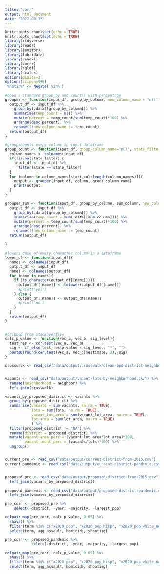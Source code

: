 ```yaml
---
title: "corr"
output: html_document
date: "2022-09-12"
---
```



```r
knitr::opts_chunk$set(echo = TRUE)
knitr::opts_chunk$set(echo = TRUE)
library(tidyverse)
library(readr)
library(janitor)
library(lubridate)
library(readxl)
library(corrr)
library(sqldf)
library(scales)
options(digits=3)
options(scipen=999)
'%notin%' <- Negate('%in%')

#does a standard group_by and count() with percentage
grouper <- function(input_df, group_by_column, new_column_name = "n()"){
  output_df <- input_df %>%
    group_by(.data[[group_by_column]]) %>%
    summarise(temp_count = n()) %>%
    mutate(percent = temp_count/sum(temp_count)*100) %>%
    arrange(desc(percent)) %>%
    rename(!!new_column_name := temp_count)
  return(output_df)
}

#group/counts every column in input dataframe
group_count <- function(input_df, group_column_name='n()', state_filter=NA, start_col = 1){
  column_names <- colnames(input_df)
  if(!is.na(state_filter)){
    input_df <- input_df %>%
      filter(state == state_filter)
  }
  for (column in column_names[start_col:length(column_names)]){
    output <- grouper(input_df, column, group_column_name)
    print(output)
  }
}

grouper_sum <- function(input_df, group_by_column, sum_column, new_column_name = "n()"){
  output_df <- input_df %>%
    group_by(.data[[group_by_column]]) %>%
    summarise(temp_count = sum(.data[[sum_column]])) %>%
    mutate(percent = temp_count/sum(temp_count)*100) %>%
    arrange(desc(percent)) %>%
    rename(!!new_column_name := temp_count)
  return(output_df)
  
}

#lowers case of every character column in a dataframe
lower_df <- function(input_df){
  names <- colnames(input_df)
  output_df <- input_df
  names <- colnames(output_df)
  for (name in names){
    if (is.character(output_df[[name]])){
      output_df[[name]] <- tolower(output_df[[name]])
      #print('yes')
    } else {
      output_df[[name]] <- output_df[[name]]
      #print('no')
    }
  }
  return(output_df)
}


#cribbed from stackoverflow
calc_p_value <- function(vec_a, vec_b, sig_level){
  test_res <- cor.test(vec_a, vec_b)
  sig <- if_else(test_res$p.value < sig_level, "*", "")
  paste0(round(cor.test(vec_a, vec_b)$estimate, 2), sig)
}

```

```r
crosswalk <- read_csv("data/output/crosswalk/clean-bpd-district-neighborhood-crosswalk.csv")


vacants <- read_csv("data/output/vacant-lots-by-neighborhood.csv") %>%
  rename(neighborhood = neighbor) %>%
  left_join(crosswalk)

vacants_by_proposed_district <- vacants %>%
  group_by(proposed_district) %>%
  summarise(vacants = sum(vacants, na.rm = TRUE),
            lots = sum(lots, na.rm = TRUE),
            vacant_lot_area = sum(vacant_lot_area, na.rm = TRUE),
            lot_area = sum(lot_area, na.rm = TRUE)
            ) %>%
  filter(proposed_district != "NA") %>%
  rename(district = proposed_district) %>%
  mutate(vacant_area_perc = (vacant_lot_area/lot_area)*100,
         vacant_count_perc = (vacants/lots)*100) %>%
  ungroup()


current_pre <- read_csv("data/output/current-district-from-2015.csv")
current_pandemic <- read_csv("data/output/current-district-pandemic.csv")


proposed_pre <- read_csv("data/output/proposed-district-from-2015.csv") %>%
  left_join(vacants_by_proposed_district)

proposed_pandemic <- read_csv("data/output/proposed-district-pandemic.csv") %>%
  left_join(vacants_by_proposed_district)


```

```r

pre_corr <- proposed_pre %>%
    select(-district, -year, -majority, -largest_pop)

colpair_map(pre_corr, calc_p_value, 0.05) %>%
  shave() %>%
  filter(term %in% c("x2020_pop", "x2020_pop_hisp", "x2020_pop_white_non_hisp", "x2020_pop_black_non_hisp", "vacant_area_perc", "vacant_count_perc", "vacants", "lots", "vacant_lot_area", "lot_area")) %>%
  select(term, agg_assault, homicide, shooting)


```

```r

pre_corr <- proposed_pandemic %>%
            select(-district, -year, -majority, -largest_pop)

colpair_map(pre_corr, calc_p_value, 0.05) %>%
  shave() %>%
  filter(term %in% c("x2020_pop", "x2020_pop_hisp", "x2020_pop_white_non_hisp", "x2020_pop_black_non_hisp", "vacant_area_perc", "vacant_count_perc", "vacants", "lots", "vacant_lot_area", "lot_area")) %>%
  select(term, agg_assault, homicide, shooting)


```